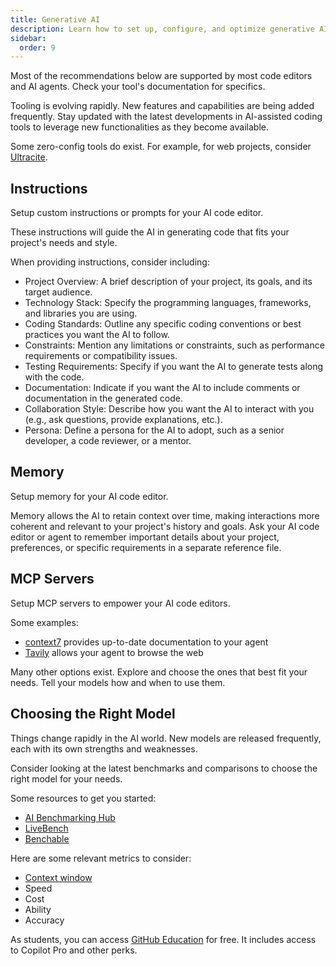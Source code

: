 ```yaml
---
title: Generative AI
description: Learn how to set up, configure, and optimize generative AI tools for coding, including custom instructions, memory, model selection, and integration with MCP servers to enhance your development workflow.
sidebar:
  order: 9
---
```


Most of the recommendations below are supported by most code editors and AI agents. Check your tool's documentation for specifics.

Tooling is evolving rapidly. New features and capabilities are being added frequently. Stay updated with the latest developments in AI-assisted coding tools to leverage new functionalities as they become available.

Some zero-config tools do exist. For example, for web projects, consider [Ultracite](https://www.ultracite.ai/).

## Instructions

Setup custom instructions or prompts for your AI code editor. 

These instructions will guide the AI in generating code that fits your project's needs and style. 

When providing instructions, consider including:

- Project Overview: A brief description of your project, its goals, and its target audience.
- Technology Stack: Specify the programming languages, frameworks, and libraries you are using.
- Coding Standards: Outline any specific coding conventions or best practices you want the AI to follow.
- Constraints: Mention any limitations or constraints, such as performance requirements or compatibility issues.
- Testing Requirements: Specify if you want the AI to generate tests along with the code.
- Documentation: Indicate if you want the AI to include comments or documentation in the generated code.
- Collaboration Style: Describe how you want the AI to interact with you (e.g., ask questions, provide explanations, etc.).
- Persona: Define a persona for the AI to adopt, such as a senior developer, a code reviewer, or a mentor.

## Memory

Setup memory for your AI code editor. 

Memory allows the AI to retain context over time, making interactions more coherent and relevant to your project's history and goals. Ask your AI code editor or agent to remember important details about your project, preferences, or specific requirements in a separate reference file. 

## MCP Servers

Setup MCP servers to empower your AI code editors. 

Some examples:

- [context7](https://context7.com/) provides up-to-date documentation to your agent
- [Tavily](https://www.tavily.com/) allows your agent to browse the web

Many other options exist. Explore and choose the ones that best fit your needs. Tell your models how and when to use them.

## Choosing the Right Model

Things change rapidly in the AI world. New models are released frequently, each with its own strengths and weaknesses. 

Consider looking at the latest benchmarks and comparisons to choose the right model for your needs.

Some resources to get you started:

- [AI Benchmarking Hub](https://epoch.ai/benchmarks)
- [LiveBench](https://livebench.ai/)
- [Benchable](https://benchable.ai/models)

Here are some relevant metrics to consider:

- [Context window](https://docs.anthropic.com/en/docs/build-with-claude/context-windows)
- Speed
- Cost
- Ability
- Accuracy

As students, you can access [GitHub Education](https://github.com/education) for free. It includes access to Copilot Pro and other perks.
